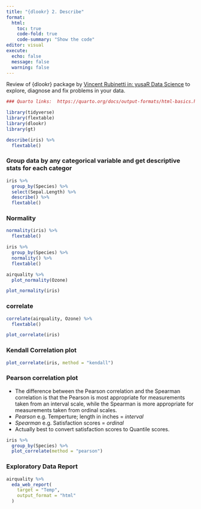 ```yaml
---
title: "{dlookr} 2. Describe"
format:
  html:
    toc: true
    code-fold: true
    code-summary: "Show the code"
editor: visual
execute: 
  echo: false 
  message: false
  warning: false
---
```


Review of {dlookr} package by [Vincent Rubinetti in: yusaR Data Science](https://www.youtube.com/watch?v=M7eNYbd4n1Y) to explore, diagnose and fix problems in your data.  

```r
### Quarto links:  https://quarto.org/docs/output-formats/html-basics.html  

library(tidyverse)
library(flextable)
library(dlookr)
library(gt)
```

```r

describe(iris) %>% 
  flextable() 


```

### Group data by any categorical variable and get descriptive stats for each categor
```r
iris %>% 
  group_by(Species) %>% 
  select(Sepal.Length) %>% 
  describe() %>% 
  flextable()

```


### Normality
```r

normality(iris) %>% 
  flextable()
```

```r
iris %>% 
  group_by(Species) %>% 
  normality() %>% 
  flextable()
``` 

```r

airquality %>% 
  plot_normality(Ozone)
```

```r

plot_normality(iris)
```


### correlate
```r
correlate(airquality, Ozone) %>% 
  flextable()
```

```r
plot_correlate(iris)
```

### Kendall Correlation plot 
```r
plot_correlate(iris, method = "kendall")
```

### Pearson correlation plot  
 - The difference between the Pearson correlation and the Spearman correlation is that the Pearson is most appropriate for measurements taken from an interval scale, while the Spearman is more appropriate for measurements taken from ordinal scales.  
 - *Pearson* e.g. Temperture; length in inches = *interval*  
 - *Spearman* e.g. Satisfaction scores = *ordinal*  
 - Actually best to convert satisfaction scores to Quantile scores.  
```r

iris %>% 
  group_by(Species) %>% 
  plot_correlate(method = "pearson")
```

### Exploratory Data Report 

```r
 
airquality %>% 
  eda_web_report(
    target = "Temp",
    output_format = "html"
  )
```

